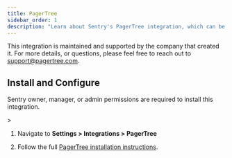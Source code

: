 ```yaml
---
title: PagerTree
sidebar_order: 1
description: "Learn about Sentry's PagerTree integration, which can be used to send SMS, voice, push, email, and Slack notifications for Sentry issues and errors."
---
```


This integration is maintained and supported by the company that created it. For more details, or questions, please feel free to reach out to support@pagertree.com.
## Install and Configure

<Alert>

Sentry owner, manager, or admin permissions are required to install this integration.

</Alert>>

1. Navigate to **Settings > Integrations > PagerTree**

2. Follow the full [PagerTree installation instructions](https://pagertree.com/docs/integration-guides/sentry).
